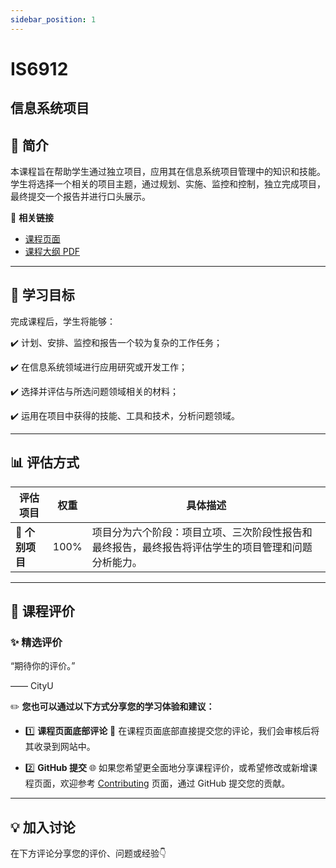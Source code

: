 ```yaml
---
sidebar_position: 1
---
```


# IS6912
## 信息系统项目

## **📘 简介**
本课程旨在帮助学生通过独立项目，应用其在信息系统项目管理中的知识和技能。学生将选择一个相关的项目主题，通过规划、实施、监控和控制，独立完成项目，最终提交一个报告并进行口头展示。

🔗 **相关链接**
- [课程页面](https://www.cityu.edu.hk/catalogue/pg/202425/course/IS6912.htm)
- [课程大纲 PDF](https://www.cityu.edu.hk/catalogue/pg/202425/course/IS6912.pdf)

---

## **🎯 学习目标**

完成课程后，学生将能够：

✔️ 计划、安排、监控和报告一个较为复杂的工作任务；

✔️ 在信息系统领域进行应用研究或开发工作；

✔️ 选择并评估与所选问题领域相关的材料；

✔️ 运用在项目中获得的技能、工具和技术，分析问题领域。

---

## **📊 评估方式**

| **评估项目**          | **权重** | **具体描述**                                                                                       |
|----------------------|---------|---------------------------------------------------------------------------------------------------|
| **📄 个别项目**       | 100%    | 项目分为六个阶段：项目立项、三次阶段性报告和最终报告，最终报告将评估学生的项目管理和问题分析能力。 |

---

## **💬 课程评价**

### ✨ **精选评价**
<div className={commentStyles.commentBox}>
    <p className={commentStyles.commentText}>
        “期待你的评价。”
    </p>
    <p className={commentStyles.commentAuthor}>—— CityU</p>
</div>

✏️ **您也可以通过以下方式分享您的学习体验和建议：**

- 1️⃣ **课程页面底部评论**
💬 在课程页面底部直接提交您的评论，我们会审核后将其收录到网站中。

- 2️⃣ **GitHub 提交**
🌐 如果您希望更全面地分享课程评价，或希望修改或新增课程页面，欢迎参考 [Contributing](/contributing) 页面，通过 GitHub 提交您的贡献。


---

## **💡 加入讨论**

在下方评论分享您的评价、问题或经验👇
<Utterances />
